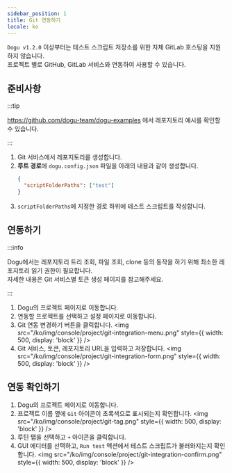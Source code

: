 ```yaml
---
sidebar_position: 1
title: Git 연동하기
locale: ko
---
```


`Dogu v1.2.0` 이상부터는 테스트 스크립트 저장소를 위한 자체 GitLab 호스팅을 지원하지 않습니다.  
프로젝트 별로 GitHub, GitLab 서비스와 연동하여 사용할 수 있습니다.

## 준비사항

:::tip

https://github.com/dogu-team/dogu-examples 에서 레포지토리 예시를 확인할 수 있습니다.

:::

1. Git 서비스에서 레포지토리를 생성합니다.
2. **루트 경로**에 `dogu.config.json` 파일을 아래의 내용과 같이 생성합니다.
   ```json
   {
     "scriptFolderPaths": ["test"]
   }
   ```
3. `scriptFolderPaths`에 지정한 경로 하위에 테스트 스크립트를 작성합니다.

## 연동하기

:::info

Dogu에서는 레포지토리 트리 조회, 파일 조회, clone 등의 동작을 하기 위해 최소한 레포지토리 읽기 권한이 필요합니다.  
자세한 내용은 Git 서비스별 토큰 생성 페이지를 참고해주세요.

:::

1. Dogu의 프로젝트 페이지로 이동합니다.
2. 연동할 프로젝트를 선택하고 설정 페이지로 이동합니다.
3. Git 연동 변경하기 버튼을 클릭합니다.
   <img
     src="/ko/img/console/project/git-integration-menu.png"
     style={{ width: 500, display: 'block' }}
   />
4. Git 서비스, 토큰, 레포지토리 URL을 입력하고 저장합니다.
   <img
     src="/ko/img/console/project/git-integration-form.png"
     style={{ width: 500, display: 'block' }}
   />

## 연동 확인하기

1. Dogu의 프로젝트 페이지로 이동합니다.
2. 프로젝트 이름 옆에 `Git` 아이콘이 초록색으로 표시되는지 확인합니다.
   <img
     src="/ko/img/console/project/git-tag.png"
     style={{ width: 500, display: 'block' }}
   />
3. 루틴 탭을 선택하고 `+` 아이콘을 클릭합니다.
4. GUI 에디터를 선택하고, `Run test` 액션에서 테스트 스크립트가 불러와지는지 확인합니다.
   <img
     src="/ko/img/console/project/git-integration-confirm.png"
     style={{ width: 500, display: 'block' }}
   />
